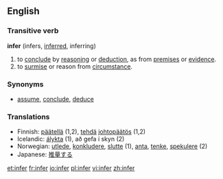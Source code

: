 ==English==
===Transitive verb===
'''infer''' (infers, [[inferred]], inferring)
#to [[conclude]] by [[reason]]ing or [[deduction]], as from [[premise]]s or [[evidence]].
#to [[surmise]] or reason from [[circumstance]].

===Synonyms===
*[[assume]], [[conclude]], [[deduce]]

===Translations===
*Finnish: [[päätellä]] (1,2), [[tehdä]] [[johtopäätös]] (1,2)
*Icelandic: [[álykta]] (1), að gefa í skyn (2)
*Norwegian: [[utlede]], [[konkludere]], [[slutte]] (1), [[anta]], [[tenke]], [[spekulere]] (2)
*Japanese: [[推量]]する

[[et:infer]]
[[fr:infer]]
[[io:infer]]
[[pl:infer]]
[[vi:infer]]
[[zh:infer]]